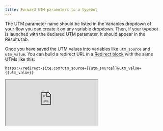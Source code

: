 ```yaml
---
title: Forward UTM parameters to a typebot
---
```


The UTM parameter name should be listed in the Variables dropdown of your flow you can create it on any variable dropdown. Then, if your typebot is launched with the declared UTM parameter. It should appear in the Results tab.

Once you have saved the UTM values into variables like `utm_source` and `utm_value`. You can build a redirect URL in a [Redirect block](../editor/blocks/logic/redirect) with the same UTMs like this:

```
https://redirect-site.com?utm_source={{utm_source}}&utm_value={{utm_value}}
```

<div
  style={{
    position: 'relative',
    paddingBottom: '64.5933014354067%',
    height: 0,
  }}
>
  <iframe
    src="https://www.loom.com/embed/9b6cb65aff0a485e9e021b42310b207c?sid=2c61af7c-6aef-443e-b63e-941a079f2031"
    mozallowfullscreen=""
    allowFullScreen=""
    style={{
      position: 'absolute',
      top: 0,
      left: 0,
      width: '100%',
      height: '100%',
    }}
  />
</div>
